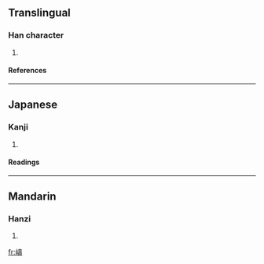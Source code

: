 ==Translingual==
===Han character===
{{Han char|rn=46|rad=山|as=14|sn=17|four=|canj=山土弓戈 (UGNI)}}
# {{defn|Han|sort=山14}}
====References====
{{Han ref|kx=0321.130|dkj=08549|dj=0621.190|hdz=10802.050|uh=5DB9|ud=23993}}
----
==Japanese==
===Kanji===
{{ja-kanji|grade=|rs=山14}}
# {{defn|Japanese}} 
====Readings====
{{ja-readings|on=[[とう]] (tō)|kun=[[しま]] (shima)}}
----
==Mandarin==
===Hanzi===
{{cmn-hanzi|pin=[[dǎo]] (dao3)|wg=tao<sup>3</sup>}}
# {{defn|Mandarin}}

[[fr:嶹]]
